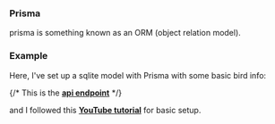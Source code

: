 
### Prisma
prisma is something known as an ORM (object relation model).

### Example
Here, I've set up a sqlite model with Prisma with some basic bird info:

<BirdsTable/>

{/* This is the <a href="/api/prisma/birds" target="_blank"><b>api endpoint</b></a> */}

and I followed this <a href='https://www.youtube.com/watch?v=FMnlyi60avU' target='_blank'><b>YouTube tutorial</b></a> for basic setup.